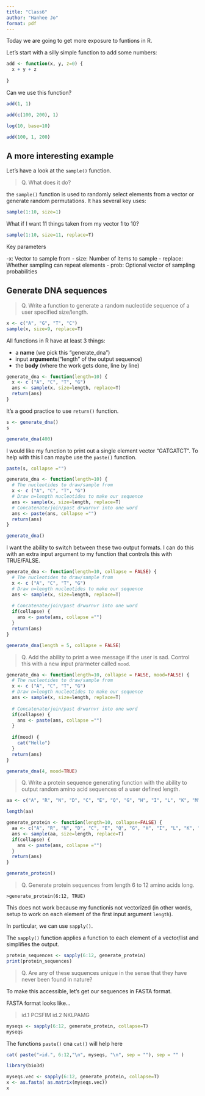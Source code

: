 ```yaml
---
title: "Class6"
author: "Hanhee Jo"
format: pdf
---
```


Today we are going to get more exposure to funtions in R.

Let's start with a silly simple function to add some numbers: 

```r
add <- function(x, y, z=0) {
  x + y + z
  
}
```

Can we use this function?

```r
add(1, 1)
```


```r
add(c(100, 200), 1)
```


```r
log(10, base=10)
```


```r
add(100, 1, 200)
```

## A more interesting example

Let's have a look at the `sample()` function.

> Q. What does it do?

the `sample()` function is used to randomly select elements from a vector or generate random permutations. It has several key uses:

```r
sample(1:10, size=1)
```


What if I want 11 things taken from my vector 1 to 10?

```r
sample(1:10, size=11, replace=T)
```

Key parameters

-x: Vector to sample from
- size: Number of items to sample
- replace: Whether sampling can repeat elements
- prob: Optional vector of sampling probabilities


## Generate DNA sequences

> Q. Write a function to generate a random nucleotide sequence of a user specified size/length.

```r
x <- c("A", "G", "T", "C")
sample(x, size=9, replace=T)
```

All functions in R have at least 3 things:

- a **name** (we pick this "generate_dna")
- input **arguments**("length" of the output sequence)
- the **body** (where the work gets done, line by line)

```r
generate_dna <- function(length=10) {
  x <- c ("A", "C", "T", "G")
  ans <- sample(x, size=length, replace=T)
  return(ans)
}
```

It's a good practice to use `return()` function.

```r
s <- generate_dna()
s
```

```r
generate_dna(400)
```

I would like my function to print out a single element vector "GATGATCT". To help with this I can maybe use the `paste()` function.

```r
paste(s, collapse ="")
```


```r
generate_dna <- function(length=10) {
  # The nucleotides to draw/sample from
  x <- c ("A", "C", "T", "G")
  # Draw n=length nucleotides to make our sequence
  ans <- sample(x, size=length, replace=T)
  # Concatenate/join/past drwurnvr into one word
  ans <- paste(ans, collapse ="")
  return(ans)
}
```

```r
generate_dna()
```

I want the ability to switch between these two output formats. I can do this with an extra input argument to my function that controls this with TRUE/FALSE.

```r
generate_dna <- function(length=10, collapse = FALSE) {
  # The nucleotides to draw/sample from
  x <- c ("A", "C", "T", "G")
  # Draw n=length nucleotides to make our sequence
  ans <- sample(x, size=length, replace=T)
  
  # Concatenate/join/past drwurnvr into one word
  if(collapse) {
    ans <- paste(ans, collapse ="")
  }
  return(ans)
}
```

```r
generate_dna(length = 5, collapse = FALSE)
```

> Q. Add the ability to print a wee message if the user is sad. Control this with a new input prarmeter called `mood`.

```r
generate_dna <- function(length=10, collapse = FALSE, mood=FALSE) {
  # The nucleotides to draw/sample from
  x <- c ("A", "C", "T", "G")
  # Draw n=length nucleotides to make our sequence
  ans <- sample(x, size=length, replace=T)
  
  # Concatenate/join/past drwurnvr into one word
  if(collapse) {
    ans <- paste(ans, collapse ="")
  }
  
  if(mood) {
    cat("Hello")
  }
  return(ans)
}
```

```r
generate_dna(4, mood=TRUE)
```

> Q. Write a protein sequence generating function with the ability to output random amino acid sequences of a user defined length.

```r
aa <- c("A", "R", "N", "D", "C", "E", "Q", "G", "H", "I", "L", "K", "M", "F", "P", "S", "T", "W", "Y", "V")

length(aa)
```

```r
generate_protein <- function(length=10, collapse=FALSE) {
  aa <- c("A", "R", "N", "D", "C", "E", "Q", "G", "H", "I", "L", "K", "M", "F", "P", "S", "T", "W", "Y", "V")
  ans <- sample(aa, size=length, replace=T)
  if(collapse) {
    ans <- paste(ans, collapse ="")
  }
  return(ans)
}
```

```r
generate_protein()
```

> Q. Generate protein sequences from length 6 to 12 amino acids long.
    >generate_protein(6:12, TRUE)

This does not work because my functionis not vectorized (in other words, setup to work on each element of the first input argument `length`).

In particular, we can use `sapply()`.

The `sapply()` function applies a function to each element of a vector/list and simplifies the output.

```r
protein_sequences <- sapply(6:12, generate_protein)
print(protein_sequences)
```

> Q. Are any of these suquences unique in the sense that they have never been found in nature?

To make this accessible, let's get our sequences in FASTA format.

FASTA format looks like...

>id.1
PCSFIM
>id.2
NKLPAMG

```r
myseqs <- sapply(6:12, generate_protein, collapse=T)
myseqs
```

The functions `paste()`  cna `cat()` will help here

```r
cat( paste(">id.", 6:12,"\n", myseqs, "\n", sep = ""), sep = "" )
```



```r
library(bio3d)

myseqs.vec <- sapply(6:12, generate_protein, collapse=T)
x <- as.fasta( as.matrix(myseqs.vec)) 
x
```

